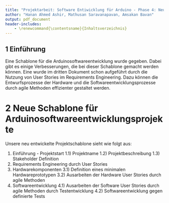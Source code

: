 ```yaml
---
title: "Projektarbeit: Software Entiwicklung für Arduino - Phase 4: Neudefinition der Projektschablone"
author: "Hanan Ahmed Ashir, Mathusan Saravanapavan, Amsakan Bavan"
output: pdf_document
header-includes:
    - \renewcommand{\contentsname}{Inhaltsverzeichnis}
---
```


\tableofcontents

## 1 Einführung

Eine Schablone für die Arduinosoftwareentwicklung wurde gegeben. Dabei gibt es einige Verbesserungen, die bei dieser Schablone gemacht werden können. 
Eine wurde im dritten Dokument schon aufgeführt durch die Nutzung von User Stories im Requirements Engineering. Dazu können die Entwurfsprozesse der Hardware und die
Softwareentwicklungsprozesse durch agile Methoden effizienter gestaltet werden. 

# 2 Neue Schablone für Arduinosoftwareentwicklungsprojekte

Unsere neu entwickelte Projektschablone sieht wie folgt aus:

1) Einführung - Projektstart
    1.1) Projektname
    1.2) Projektbeschreibung
    1.3) Stakeholder Definition
2) Requirements Engineering durch User Stories
3) Hardwarekomponenten
    3.1) Definition eines minimalen Hardwareprototypen
    3.2) Ausarbeiten der Hardware User Stories durch agile Methoden
4) Softwareentwicklung
    4.1) Ausarbeiten der Software User Stories durch agile Methoden durch Testentwicklung
    4.2) Softwareentwicklung gegen definierte Tests